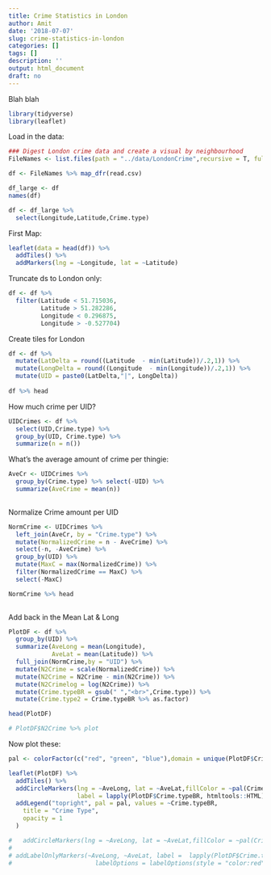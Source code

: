 ```yaml
---
title: Crime Statistics in London
author: Amit
date: '2018-07-07'
slug: crime-statistics-in-london
categories: []
tags: []
description: ''
output: html_document
draft: no
---
```


Blah blah




```r
library(tidyverse)
library(leaflet)
```

Load in the data:
```r
### Digest London crime data and create a visual by neighbourhood
FileNames <- list.files(path = "../data/LondonCrime",recursive = T, full.names = T)

df <- FileNames %>% map_dfr(read.csv)

df_large <- df
names(df)

df <- df_large %>%
  select(Longitude,Latitude,Crime.type)
```


First Map:
```r
leaflet(data = head(df)) %>%
  addTiles() %>%
  addMarkers(lng = ~Longitude, lat = ~Latitude)
```

Truncate ds to London only:

```r
df <- df %>% 
  filter(Latitude < 51.715036,
         Latitude > 51.282286,
         Longitude < 0.296875,
         Longitude > -0.527704)
```

Create tiles for London

```r
df <- df %>% 
  mutate(LatDelta = round((Latitude  - min(Latitude))/.2,1)) %>% 
  mutate(LongDelta = round((Longitude  - min(Longitude))/.2,1)) %>% 
  mutate(UID = paste0(LatDelta,"|", LongDelta))
  
df %>% head
```

How much crime per UID?
```r
UIDCrimes <- df %>% 
  select(UID,Crime.type) %>%
  group_by(UID, Crime.type) %>%
  summarize(n = n())
```

What's the average amount of crime per thingie:
```r
AveCr <- UIDCrimes %>%
  group_by(Crime.type) %>% select(-UID) %>%
  summarize(AveCrime = mean(n))
  

```


Normalize Crime amount per UID
```r
NormCrime <- UIDCrimes %>% 
  left_join(AveCr, by = "Crime.type") %>%
  mutate(NormalizedCrime = n - AveCrime) %>%
  select(-n, -AveCrime) %>%  
  group_by(UID) %>%
  mutate(MaxC = max(NormalizedCrime)) %>%
  filter(NormalizedCrime == MaxC) %>% 
  select(-MaxC)

NormCrime %>% head
  
```

Add back in the Mean Lat & Long
```r
PlotDF <- df %>%
  group_by(UID) %>%
  summarize(AveLong = mean(Longitude),
            AveLat = mean(Latitude)) %>%
  full_join(NormCrime,by = "UID") %>%
  mutate(N2Crime = scale(NormalizedCrime)) %>%
  mutate(N2Crime = N2Crime - min(N2Crime)) %>%
  mutate(N2Crimelog = log(N2Crime)) %>%
  mutate(Crime.typeBR = gsub(" ","<br>",Crime.type)) %>%
  mutate(Crime.type2 = Crime.typeBR %>% as.factor)

head(PlotDF)

# PlotDF$N2Crime %>% plot
```


Now plot these:
```r
pal <- colorFactor(c("red", "green", "blue"),domain = unique(PlotDF$Crime.type2))

leaflet(PlotDF) %>%
  addTiles() %>%
  addCircleMarkers(lng = ~AveLong, lat = ~AveLat,fillColor = ~pal(Crime.type2), stroke = FALSE, fillOpacity = ~N2Crimelog,
                   label = lapply(PlotDF$Crime.typeBR, htmltools::HTML)) %>% #  labelOptions = labelOptions(permanent = TRUE)
  addLegend("topright", pal = pal, values = ~Crime.typeBR,
    title = "Crime Type",
    opacity = 1
  )

#   addCircleMarkers(lng = ~AveLong, lat = ~AveLat,fillColor = ~pal(Crime.type2), stroke = FALSE, label = lapply(PlotDF$Crime.type, htmltools::HTML))
#   
# addLabelOnlyMarkers(~AveLong, ~AveLat, label =  lapply(PlotDF$Crime.type, htmltools::HTML),#~as.character(Crime.type),    
#                       labelOptions = labelOptions(style = "color:red", noHide = T, direction = 'center', opacity = ~N2Crime, textOnly = T))

```



